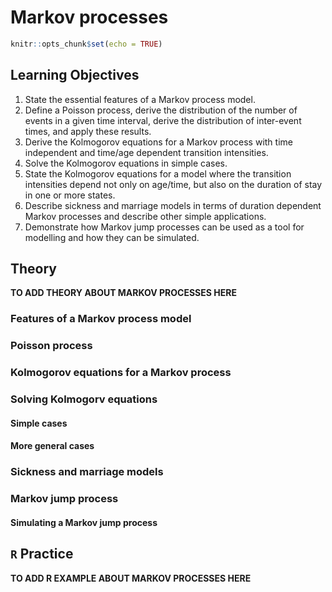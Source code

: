 # Markov processes {#markov-processes}

```r
knitr::opts_chunk$set(echo = TRUE)
```

## Learning Objectives {#id-09-learning-objectives}

1. State the essential features of a Markov process model.
2. Define a Poisson process, derive the distribution of the number of events in a given time interval, derive the distribution of inter-event times, and apply these results.
3. Derive the Kolmogorov equations for a Markov process with time independent and time/age dependent transition intensities.
4. Solve the Kolmogorov equations in simple cases.
5. State the Kolmogorov equations for a model where the transition intensities depend not only on age/time, but also on the duration of stay in one or more states.
6. Describe sickness and marriage models in terms of duration dependent Markov processes and describe other simple applications.
7. Demonstrate how Markov jump processes can be used as a tool for modelling and how they can be simulated.

## Theory {#id-09-theory}

**TO ADD THEORY ABOUT MARKOV PROCESSES HERE**

### Features of a Markov process model

### Poisson process

### Kolmogorov equations for a Markov process

### Solving Kolmogorv equations

#### Simple cases

#### More general cases

### Sickness and marriage models

### Markov jump process

#### Simulating a Markov jump process

## `R` Practice {#id-09-practice}

**TO ADD R EXAMPLE ABOUT MARKOV PROCESSES HERE**